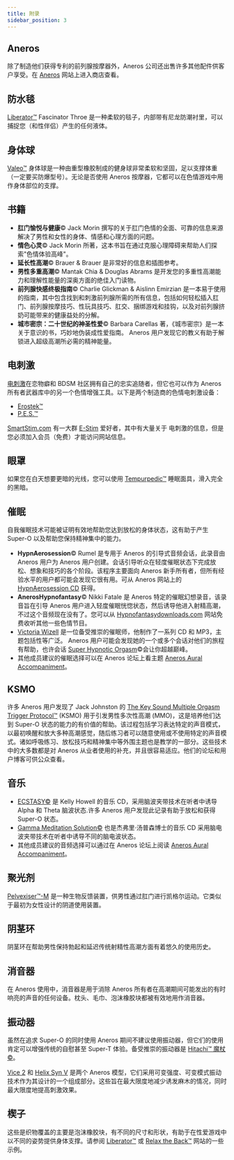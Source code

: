```yaml
---
title: 附录
sidebar_position: 3
---
```


## Aneros

除了制造他们获得专利的前列腺按摩器外，Aneros 公司还出售许多其他配件供客户享受。在 [Aneros](http://www.aneros.com/#) 网站上进入商店查看。

## 防水毯

[Liberator™](https://www.liberator.com/fascinator-throw.html) Fascinator Throe 是一种柔软的毯子，内部带有尼龙防潮衬里，可以捕捉您（和性伴侣）产生的任何液体。

## 身体球

[Valeo™](https://www.amazon.com/Valeo-Burst-Resistant-Body-Ball/dp/B0007IS6YW) 身体球是一种由重型橡胶制成的健身球非常柔软和坚固，足以支撑体重（一定要买防爆型号）。无论是否使用 Aneros 按摩器，它都可以在色情游戏中用作身体部位的支撑。

## 书籍

-   **肛门愉悦与健康**© Jack Morin 撰写的关于肛门色情的全面、可靠的信息来源解决了男性和女性的身体、情感和心理方面的问题。
-   **情色心灵**© Jack Morin 所著，这本书旨在通过克服心理障碍来帮助人们探索"色情体验高峰"。
-   **延长性高潮**© Brauer & Brauer 是非常好的信息和插图参考。
-   **男性多重高潮**© Mantak Chia & Douglas Abrams 是开发您的多重性高潮能力和理解性能量的深奥方面的绝佳入门读物。
-   **前列腺快感终极指南**© Charlie Glickman & Aislinn Emirzian 是一本易于使用的指南，其中包含找到和刺激前列腺所需的所有信息，包括如何轻松插入肛门、前列腺按摩技巧、性玩具技巧、肛交、捆绑游戏和挂钩，以及对前列腺挤奶可能带来的健康益处的分解。
-   **城市密宗：二十世纪的神圣性爱**© Barbara Carellas 著，《城市密宗》是一本关于意识的书，巧妙地伪装成性爱指南。 Aneros 用户发现它的教义有助于解锁进入超级高潮所必需的精神能量。

## 电刺激

[电刺激](高级技能#E-stim "wikilink")在恋物癖和 BDSM 社区拥有自己的忠实追随者，但它也可以作为 Aneros 所有者武器库中的另一个色情增强工具。以下是两个制造商的色情电刺激设备：

-   [Erostek™](https://erostek.com/)
-   [P.E.S.™](http://www.peselectro.com/pescontent/index.php)

[SmartStim.com](http://www.smartstim.com/) 有一大群 [E-Stim](https://en.wikipedia.org/wiki/Erotic_electrostimulation) 爱好者，其中有大量关于 电刺激的信息，但是您必须加入会员（免费）才能访问网站信息。

## 眼罩

如果您在白天想要更暗的光线，您可以使用 [Tempurpedic™](http://www.relaxtheback.com/tempur-pedic-sleep-mask.html) 睡眠面具，滑入完全的黑暗。

## 催眠

自我催眠技术可能被证明有效地帮助您达到放松的身体状态，这有助于产生 Super-O 以及帮助您保持精神集中的能力。

-   **HypnAerosession**© Rumel 是专用于 Aneros 的引导式音频会话，此录音由 Aneros 用户为 Aneros 用户创建。会话引导听众在轻度催眠状态下完成放松、想象和技巧的各个阶段。该程序主要面向 Aneros 新手所有者，但所有经验水平的用户都可能会发现它很有用。可从 Aneros 网站上的 [HypnAerosession CD](http://www.aneros.com/accessories/hypnaerosession.html/) 获得。
-   **AnerosHypnofantasy**© Nikki Fatale 是 Aneros 特定的催眠幻想录音，该录音旨在引导 Aneros 用户进入轻度催眠恍惚状态，然后诱导他进入射精高潮，不过这个音频现在没有了。您可以从 [Hypnofantasydownloads.com](http://hypnofantasydownloads.com/) 网站免费收听其他一些色情节目。
-   [Victoria Wizell](http://www.hyptalk.com) 是一位备受推崇的催眠师，他制作了一系列 CD 和 MP3，主题包括性等广泛。 Aneros 用户可能会发现她的一个或多个会话对他们的旅程有帮助，也许会话 [Super Hypnotic Orgasm](http://www.hyptalk.com/products/superorgasm.htm)©会让你超越巅峰。
-   其他成员建议的催眠选择可以在 Aneros 论坛上看主题 [Aneros Aural Accompaniment](https://www.aneros.com/community/general-discussion/aneros-aural-accompaniment-wiki-listings)。

## KSMO

许多 Aneros 用户发现了 Jack Johnston 的 [The Key Sound Multiple Orgasm Trigger Protocol™](http://www.multiples.com) (KSMO) 用于引发男性多次性高潮 (MMO)，这是培养他们达到 Super-O 状态的能力的有价值的帮助。该过程包括学习表达特定的声音模式，以最初唤醒和放大多种高潮感觉，随后练习者可以随意使用或不使用特定的声音模式。诸如呼吸练习、放松技巧和精神集中等外围主题也是教学的一部分。这些技术中的大多数都是对 Aneros 从业者使用的补充，并且很容易适应。他们的论坛和用户博客可供公众查看。

## 音乐

-   [ECSTASY©](http://www.brainsync.com/ecstasy.html) 是 Kelly Howell 的音乐 CD，采用脑波夹带技术在听者中诱导 Alpha 和 Theta 脑波状态.许多 Aneros 用户发现此记录有助于放松和获得 Super-O 状态。
-   [Gamma Meditation Solution©](https://www.amazon.com/Gamma-Meditation-System-JEFFREY-THOMPSON/dp/B000G1R4KM) 也是杰弗里·汤普森博士的音乐 CD 采用脑电波夹带技术在听者中诱导不同的脑电波状态。
-   其他成员建议的音频选择可以通过在 Aneros 论坛上阅读 [Aneros Aural Accompaniment](https://www.aneros.com/community/general-discussion/aneros-aural-accompaniment-wiki-listings)。

## 聚光剂

[Pelvexiser™-M](http://www.pelvexiser.com/usa/features.html) 是一种生物反馈装置，供男性通过肛门进行凯格尔运动。它类似于最初为女性设计的阴道使用装置。

## 阴茎环

阴茎环在帮助男性保持勃起和延迟传统射精性高潮方面有着悠久的使用历史。

## 消音器

在 Aneros 使用中，消音器是用于消除 Aneros 所有者在高潮期间可能发出的有时响亮的声音的任何设备。枕头、毛巾、泡沫橡胶块都被有效地用作消音器。

## 振动器

虽然在追求 Super-O 的同时使用 Aneros 期间不建议使用振动器，但它们的使用肯定可以增强传统的自慰甚至 Super-T 体验。备受推崇的振动器是 [Hitachi™ 魔杖©](https://hitachimagic.com/hitachi-magic-wand-lp1/?gclid=EAIaIQobChMIs-vjy9uQ8QIV8G1vBB1U0AfbEAAYAyAAEgK1c_D_BwE)。

[Vice 2](https://www.aneros.com/product/vice-2/) 和 [Helix Syn V](https://www.aneros.com/helix-syn-v/) 是两个 Aneros 模型，它们采用可变强度、可变模式振动技术作为其设计的一个组成部分。这些旨在最大限度地减少诱发麻木的情况，同时最大限度地提高刺激效果。

## 楔子

这些是织物覆盖的主要是泡沫橡胶块，有不同的尺寸和形状，有助于在性爱游戏中以不同的姿势提供身体支撑。请参阅 [Liberator™](http://www.liberator.com/liberator-sex-furniture/best-sellers.html) 或 [Relax the Back™](http://www.Relaxtheback.com/) 网站的一些示例。
